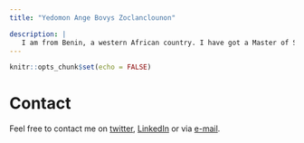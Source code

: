 ```yaml
---
title: "Yedomon Ange Bovys Zoclanclounon"

description: |
   I am from Benin, a western African country. I have got a Master of Science degree in plant pathology and crop protection from the University of Cheikh Anta Diop of Dakar. I am currently doing a Ph.D. at Jeonbuk National University in the Republic of South Korea. My previous work focused on the identification of promising pearl millet genotypes that harbour resistance against downy mildew [Sclerospora graminicola (Sacc.) J. Schröt., (1886)]. Now I am working in plant genomics domain with a focus on high-quality genome construction of both wild and cultivated sesame. My work is highly dominated by bioinformatics. I love playing with the programming languages such as perl, java with a great interest on R.
---
```






```r
knitr::opts_chunk$set(echo = FALSE)
```


# Contact

Feel free to contact me on [twitter](https://twitter.com/AngeBovys27), [LinkedIn](https://www.linkedin.com/in/yedomon-ange-bovys-zoclanclounon-660a1755/) or via [e-mail](<mailto:angez9914@gmail.com>).

